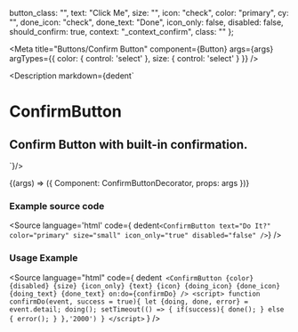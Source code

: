 
  button_class: "",
  text: "Click Me",
  size: "",
  icon: "check",
  color: "primary",
  cy: "",
  done_icon: "check",
  done_text: "Done",
  icon_only: false,
  disabled: false,
  should_confirm: true,
  context: "_context_confirm",
  class: ""
};

<Meta
  title="Buttons/Confirm Button"
  component={Button}
  args={args}
  argTypes={{
    color: {
      control: 'select'
    },
    size: {
      control: 'select'
    }
  }}
/>

<Description markdown={dedent`
# ConfirmButton
## Confirm Button with built-in confirmation.
`}/>

<Canvas>
  <Story
  name="Confirm Button"
  args={args}
  >
  {(args) => ({
    Component: ConfirmButtonDecorator,
    props: args
  })}
  </Story>
</Canvas>

<ArgsTable story="Confirm Button" />

### Example source code
<Source
  language='html'
  code={ dedent`<ConfirmButton text="Do It?" color="primary" size="small" icon_only="true" disabled="false" />`}
/>

### Usage Example
<Source
  language="html"
  code={
    dedent`
    <ConfirmButton
      {color}
      {disabled}
      {size}
      {icon_only}
      {text}
      {icon}
      {doing_icon}
      {done_icon}
      {doing_text}
      {done_text}
      on:do={confirmDo}
    />
    <script>
      function confirmDo(event, success = true){
        let {doing, done, error} = event.detail;
        doing();
        setTimeout(() => {
          if(success){
            done();
          }
          else {
            error();
          }
        },'2000')
      }
    </script>`
  }
/>
